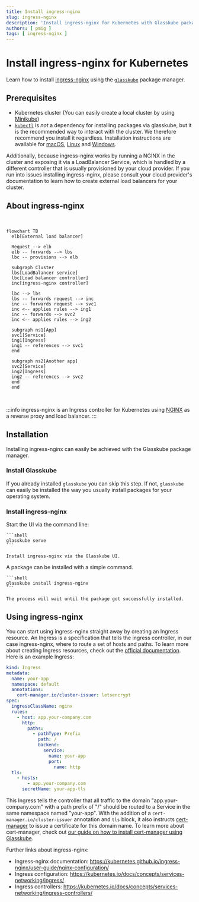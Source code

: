 ```yaml
---
title: Install ingress-nginx
slug: ingress-nginx
description: 'Install ingress-nginx for Kubernetes with Glasskube package manager including a GUI, CLI and automatic package updates'
authors: [ pmig ]
tags: [ ingress-nginx ]
---
```




# Install ingress-nginx for Kubernetes

Learn how to install [ingress-nginx](https://kubernetes.github.io/ingress-nginx/) using the [`glasskube`](https://github.com/glasskube/glasskube) package manager.

## Prerequisites

- Kubernetes cluster (You can easily create a local cluster by using [Minikube](https://minikube.sigs.k8s.io/docs/start/))
- [`kubectl`](https://kubernetes.io/docs/tasks/tools/) is *not* a dependency for installing packages via glasskube,
but it is the recommended way to interact with the cluster. We therefore recommend you install it regardless.
Installation instructions are available for
[macOS](https://kubernetes.io/docs/tasks/tools/install-kubectl-macos/),
[Linux](https://kubernetes.io/docs/tasks/tools/install-kubectl-linux/)
and [Windows](https://kubernetes.io/docs/tasks/tools/install-kubectl-windows/).

Additionally, because ingress-nginx works by running a NGINX in the cluster and exposing it via a LoadBalancer Service, which is handled by a different controller that is usually provisioned by your cloud provider.
If you run into issues installing ingress-nginx, please consult your cloud provider's documentation to learn how to create external load balancers for your cluster.

## About ingress-nginx

<br/>

```mermaid
flowchart TB
  elb[External load balancer]

  Request --> elb
  elb -- forwards --> lbs
  lbc -- provisions --> elb

  subgraph Cluster
  lbs[LoadBalancer service]
  lbc[Load balancer controller]
  inc[ingress-nginx controller]

  lbc --> lbs
  lbs -- forwards request --> inc
  inc -- forwards request --> svc1
  inc <-- applies rules --> ing1
  inc -- forwards --> svc2
  inc <-- applies rules --> ing2

  subgraph ns1[App]
  svc1[Service]
  ing1[Ingress]
  ing1 -- references --> svc1
  end

  subgraph ns2[Another app]
  svc2[Service]
  ing2[Ingress]
  ing2 -- references --> svc2
  end
  end
```

<br/>

:::info
ingress-nginx is an Ingress controller for Kubernetes using [NGINX](https://nginx.org/) as a reverse proxy and load balancer.
:::

## Installation

Installing ingress-nginx can easily be achieved with the Glasskube package manager.

### Install Glasskube

If you already installed `glasskube` you can skip this step.
If not, `glasskube` can easily be installed the way you usually install packages for your operating system.

<Install />

### Install ingress-nginx

<Tabs groupId="interface">
  <TabItem value="gui" label="GUI 🖥️">
    Start the UI via the command line:

    ```shell
    glasskube serve
    ```

    Install ingress-nginx via the Glasskube UI.
  </TabItem>
  <TabItem value="cli" label="CLI 🧑‍💻">
    A package can be installed with a simple command.

    ```shell
    glasskube install ingress-nginx
    ```

    The process will wait until the package got successfully installed.
  </TabItem>
</Tabs>

## Using ingress-nginx

You can start using ingress-nginx straight away by creating an Ingress resource.
An Ingress is a specification that tells the ingress controller, in our case ingress-nginx, where to route a set of hosts and paths.
To learn more about creating Ingress resources, check out the [official documentation](https://kubernetes.io/docs/concepts/services-networking/ingress/).
Here is an example Ingress:

```yaml title="ingress.yaml"apiVersion: networking.k8s.io/v1
kind: Ingress
metadata:
  name: your-app
  namespace: default
  annotations:
    cert-manager.io/cluster-issuer: letsencrypt
spec:
  ingressClassName: nginx
  rules:
    - host: app.your-company.com
      http:
        paths:
          - pathType: Prefix
            path: /
            backend:
              service:
                name: your-app
                port:
                  name: http
  tls:
    - hosts:
        - app.your-company.com
      secretName: your-app-tls
```

This Ingress tells the controller that all traffic to the domain "app.your-company.com" with a path prefix of "/" should be routed to a Service in the same namespace named "your-app".
With the addition of a `cert-manager.io/cluster-issuer` annotation and `tls` block, it also instructs [cert-manager](https://cert-manager.io/) to issue a certificate for this domain name.
To learn more about cert-manager, check out [our guide on how to install cert-manager using Glasskube](./cert-manager).

Further links about ingress-nginx:

 - Ingress-nginx documentation: https://kubernetes.github.io/ingress-nginx/user-guide/nginx-configuration/
 - Ingress configuration: https://kubernetes.io/docs/concepts/services-networking/ingress/
 - Ingress controllers: https://kubernetes.io/docs/concepts/services-networking/ingress-controllers/

<Discussion category="Guides" categoryId="DIC_kwDOLDumD84CfK3R" />
